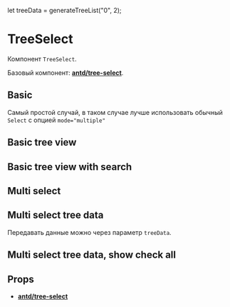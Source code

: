 let treeData = generateTreeList("0", 2);

<Meta title="Components/Select/TreeSelect" component={TreeSelect} />

# TreeSelect

Компонент `TreeSelect`.

Базовый компонент:
[**antd/tree-select**](https://ant.design/components/tree-select/).

## Basic

Самый простой случай, в таком случае лучше использовать обычный `Select` с
опцией `mode="multiple"`

<Preview>
  <Story name="Basic">
    <TreeSelect placeholder="Basic tree select">
      <TreeSelect.TreeNode value="option 1" title="option 1" />
      <TreeSelect.TreeNode value="option 2" title="option 2" />
      <TreeSelect.TreeNode value="option 3" title="option 3" />
      <TreeSelect.TreeNode value="option 4" title="option 4" />
      <TreeSelect.TreeNode value="option 5" title="option 5" />
      <TreeSelect.TreeNode value="option 6" title="option 6" />
      <TreeSelect.TreeNode value="option 7" title="option 7" />
    </TreeSelect>
  </Story>
</Preview>

## Basic tree view

<Preview>
  <Story name="Basic tree view">
    <TreeSelect placeholder="Basic tree view">
      <TreeSelect.TreeNode value="option 1" title="option 1">
        <TreeSelect.TreeNode value="option 2" title="option 2" />
        <TreeSelect.TreeNode value="option 3" title="option 3" />
      </TreeSelect.TreeNode>
      <TreeSelect.TreeNode value="option 4" title="option 4">
        <TreeSelect.TreeNode value="option 5" title="option 5" />
        <TreeSelect.TreeNode value="option 6" title="option 6" />
        <TreeSelect.TreeNode value="option 7" title="option 7" />
      </TreeSelect.TreeNode>
    </TreeSelect>
  </Story>
</Preview>

## Basic tree view with search

<Preview>
  <Story name="Basic tree view with search">
    <TreeSelect placeholder="Basic tree view" showSearch>
      <TreeSelect.TreeNode value="option 1" title="option 1">
        <TreeSelect.TreeNode value="option 2" title="option 2" />
        <TreeSelect.TreeNode value="option 3" title="option 3" />
      </TreeSelect.TreeNode>
      <TreeSelect.TreeNode value="option 4" title="option 4">
        <TreeSelect.TreeNode value="option 5" title="option 5" />
        <TreeSelect.TreeNode value="option 6" title="option 6" />
        <TreeSelect.TreeNode value="option 7" title="option 7" />
      </TreeSelect.TreeNode>
    </TreeSelect>
  </Story>
</Preview>

## Multi select

<Preview>
  <Story name="Multi select">
    <TreeSelect
      placeholder="Basic tree view"
      showSearch
      multiple
      allowClear
      treeCheckable={true}
    >
      <TreeSelect.TreeNode value="option 1" title="option 1">
        <TreeSelect.TreeNode value="option 2" title="option 2" />
        <TreeSelect.TreeNode value="option 3" title="option 3" />
      </TreeSelect.TreeNode>
      <TreeSelect.TreeNode value="option 4" title="option 4">
        <TreeSelect.TreeNode value="option 5" title="option 5" />
        <TreeSelect.TreeNode value="option 6" title="option 6" />
        <TreeSelect.TreeNode value="option 7" title="option 7" />
      </TreeSelect.TreeNode>
    </TreeSelect>
  </Story>
</Preview>

## Multi select tree data

Передавать данные можно через параметр `treeData`.

<Preview>
  <Story name="Multi select tree data">
    <TreeSelect
      placeholder="Basic tree view"
      showSearch
      multiple
      allowClear
      treeCheckable={true}
      treeData={treeData}
    />
  </Story>
</Preview>

## Multi select tree data, show check all

<Preview>
  <Story name="Multi select tree data, show check all">
    <TreeSelect
      placeholder="Select"
      showSearch
      multiple
      allowClear
      treeCheckable={true}
      showCheckAll={true}
      treeData={treeData}
    />
  </Story>
</Preview>

## Props

- [**antd/tree-select**](https://ant.design/components/tree-select/#API)

<Props of={TreeSelectWithProps} />
